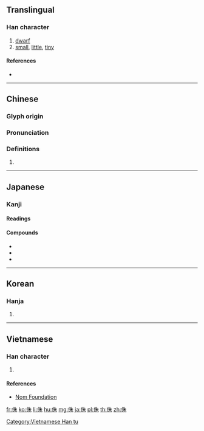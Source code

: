 ==Translingual==

===Han character===
{{Han char|rn=9|rad=人|as=06|sn=8|four=25290|canj=OHJD|ids=⿰亻朱}}

# [[dwarf]]
# [[small]], [[little]], [[tiny]]

====References====
* {{Han ref|kx=0102.030|dkj=00592|dj=0216.030|hdz=10148.090|uh=4F8F|ud=20367|bh=A8DC|bd=43228}}

----

==Chinese==
{{zh-forms}}

===Glyph origin===
{{Han etym}}

===Pronunciation===
{{zh-pron
|m=zhū
|c=zyu1
|mn=qz,xm,zz:chu
|mc=y
|oc=y
|ma=
|cat=n,a
}}

===Definitions===
{{zh-hanzi}}

# {{rfdef|lang=zh}}

----

==Japanese==

===Kanji===
{{ja-kanji|grade=|rs=人06}}

====Readings====
{{ja-readings|goon=[[す]] (su)|kanon=[[しゅ]] (shu)|kun=[[みじかい]] (mijikai), [[あざむく]] (azamuku)}}

====Compounds====
{{der-top|Compound}}
* {{ja-r|侏儒|しゅじゅ}}
* {{ja-r|侏離|しゅり}}
* {{ja-r|侏儒|ひきひと}}
{{der-bottom}}

----

==Korean==

===Hanja===
{{ko-hanja|hangeul=주|rv=ju|mr=chu}}

# {{defn|lang=ko|sort=人06}}

----

==Vietnamese==

===Han character===
{{vi-hantu|[[thù]]|rs=人06}}

# {{defn|lang=vi|sort=人06}}

====References====
* [http://nomfoundation.org/common/nom_details.php?codepoint=4f8f Nom Foundation]

[[Category:Vietnamese Han tu]]

[[fr:侏]]
[[ko:侏]]
[[li:侏]]
[[hu:侏]]
[[mg:侏]]
[[ja:侏]]
[[pl:侏]]
[[th:侏]]
[[zh:侏]]